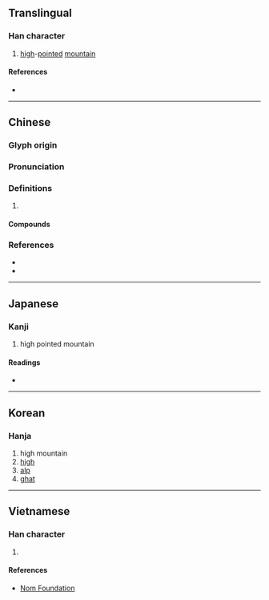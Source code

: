 {{character info/new}}
{{also|峤}}
==Translingual==

===Han character===
{{Han char|rn=46|rad=山|as=12|sn=15|four=22727|canj=UHKB|ids=⿰山喬}}

# [[high]]-[[pointed]] [[mountain]]

====References====
* {{Han ref|kx=0320.080|dkj=08488|dj=0620.120|hdz=10797.190|uh=5DA0|ud=23968|bh=E569|bd=58729}}

----

==Chinese==
{{zh-forms|s=峤}}

===Glyph origin===
{{Han etym}}

===Pronunciation===
{{zh-pron
|m=jiāo
|c=giu2,giu6,kiu4
|mc=y
|oc=y
|cat=
}}

===Definitions===
{{zh-hanzi}}

# {{rfdef|zh}}

====Compounds====
{{zh-der|嶠嶼|海嶠|溫嶠|燃犀溫嶠}}

===References===
* {{R:twedu|B00885}}
* {{R:yue:Hanzi}}

----

==Japanese==

===Kanji===
{{ja-kanji|grade=|rs=山12}}

# high pointed mountain

====Readings====
* {{ja-readings|on=[[きょう]] (kyō), [[ぎょう]] (gyō)|kun=}}

----

==Korean==

===Hanja===
{{ko-hanja|hangeul=교|rv=gyo|mr=kyo}}

# high mountain
# [[high]]
# [[alp]]
# [[ghat]]

----

==Vietnamese==

===Han character===
{{vi-readings|rs=山12|hanviet=kiểu}}

# {{defn|lang=vi|sort=山12}}

====References====
* [http://nomfoundation.org/common/nom_details.php?codepoint=5da0 Nom Foundation]